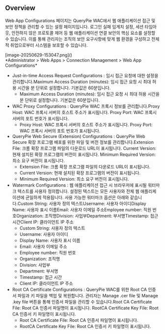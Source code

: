 ## Overview
Web App Configurations 페이지는 QueryPie WAC에서 웹 애플리케이션 접근 및 보안 정책을 관리할 수 있는 설정 페이지입니다. 로그인 실패 임계치 설정, 세션 타임아웃, 안전하지 않은 프로토콜 제어 등 웹 애플리케이션 연결 보안의 핵심 요소를 설정할 수 있습니다. 이를 통해 관리자는 조직의 보안 요구사항에 맞게 웹 환경을 구성하고 전체적 취업으로부터 시스템을 보호할 수 있습니다.

<p align="center">
<div>[image-20250629-153047.png]()</div>
*Administrator &gt; Web Apps &gt; Connection Management &gt; Web App Configurations*
</p>

* Just-in-time Access Request Configurations : 임시 접근 요청에 대한 설정을 관리합니다.Maximum Access Duration (minutes): 임시 접근 요청 시 최대 허용 시간을 분 단위로 설정합니다. 기본값은 60분입니다.
  * Maximum Access Duration (minutes): 임시 접근 요청 시 최대 허용 시간을 분 단위로 설정합니다. 기본값은 60분입니다.
* WAC Proxy Configurations : QueryPie WAC 프록시 정보를 관리합니다.Proxy Host: WAC 프록시 서버의 호스트 주소가 표시됩니다. Proxy Port: WAC 프록시 서버의 포트 번호가 표시됩니다.
  * Proxy Host: WAC 프록시 서버의 호스트 주소가 표시됩니다. Proxy Port: WAC 프록시 서버의 포트 번호가 표시됩니다.
* QueryPie Web Secure (Extension) Configurations : QueryPie Web Secure 확장 프로그램 배포를 위한 파일 및 버전 정보를 관리합니다.Extension File: 크롬 확장 프로그램 파일의 다운로드 URL이 표시됩니다. Current Version: 현재 설치된 확장 프로그램의 버전이 표시됩니다. Minimum Required Version: 최소 요구 버전이 표시됩니다.
  * Extension File: 크롬 확장 프로그램 파일의 다운로드 URL이 표시됩니다.
  * Current Version: 현재 설치된 확장 프로그램의 버전이 표시됩니다.
  * Minimum Required Version: 최소 요구 버전이 표시됩니다.
* Watermark Configurations : 웹 애플리케이션 접근 시 브라우저에 표시될 워터마크 텍스트를 사용자 정의합니다. 설정된 텍스트는 모든 사용자와 전체 웹 애플리케이션에 균일하게 적용됩니다. 사용 가능한 워터마크 옵션은 아래와 같습니다.Custom String: 사용자 정의 텍스트Username: 사용자 아이디Display Name: 사용자 표시 이름Email: 사용자 이메일 주소Employee number: 직원 번호Organization: 조직명Division: 사업부Department: 부서명Timestamp: 접근 시간Client IP: 클라이언트 IP 주소
  * Custom String: 사용자 정의 텍스트
  * Username: 사용자 아이디
  * Display Name: 사용자 표시 이름
  * Email: 사용자 이메일 주소
  * Employee number: 직원 번호
  * Organization: 조직명
  * Division: 사업부
  * Department: 부서명
  * Timestamp: 접근 시간
  * Client IP: 클라이언트 IP 주소
* Root CA Certificate Configurations : QueryPie WAC를 위한 Root CA 인증서 파일과 키 파일을 백업 및 복원합니다. 관리자는 Manage .cer file 및 Manage .key file 버튼을 통해 인증서 파일을 관리할 수 있습니다.Root CA Certificate File: Root CA 인증서 파일명이 표시됩니다. RootCA Certificate Key File: Root CA 인증서 키 파일명이 표시됩니다.
  * Root CA Certificate File: Root CA 인증서 파일명이 표시됩니다.
  * RootCA Certificate Key File: Root CA 인증서 키 파일명이 표시됩니다.
